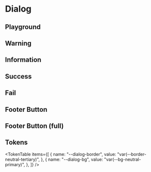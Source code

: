 



<Meta title="Dialog" of={DialogStories} />

# Dialog

<ThemeSelect />

## Playground

<Canvas of={DialogStories.Default} />
<Controls />

## Warning

<Canvas of={DialogStories.Warning} />

## Information

<Canvas of={DialogStories.Information} />

## Success

<Canvas of={DialogStories.Success} />

## Fail

<Canvas of={DialogStories.Fail} />

## Footer Button

<Canvas of={DialogStories.Button_3} />

## Footer Button (full)

<Canvas of={DialogStories.Button_3_Full} />

## Tokens

<TokenTable
  items={[
    {
      name: "--dialog-border",
      value: "var(--border-neutral-tertiary)",
    },
    {
      name: "--dialog-bg",
      value: "var(--bg-neutral-primary)",
    },
  ]}
/>

<Toaster position="bottom-right" />
